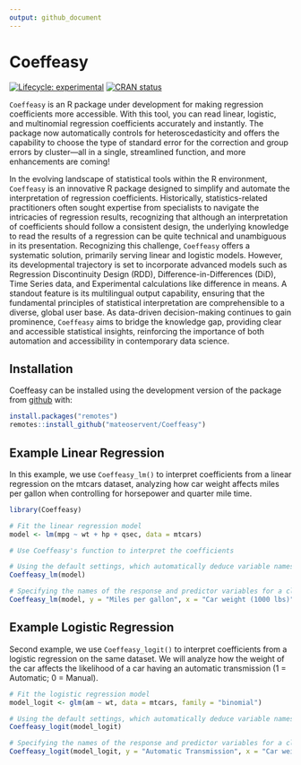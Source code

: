 ```yaml
---
output: github_document
---
```


<!-- README.md is generated from README.Rmd. Please edit that file -->

# Coeffeasy

<!-- badges: start -->
[![Lifecycle: experimental](https://img.shields.io/badge/lifecycle-experimental-orange.svg)](https://lifecycle.r-lib.org/articles/stages.html#experimental)
[![CRAN status](https://www.r-pkg.org/badges/version/Coeffeasy)](https://CRAN.R-project.org/package=Coeffeasy)
<!-- badges: end -->


`Coeffeasy` is an R package under development for making regression coefficients more accessible. With this tool, you can read linear, logistic, and multinomial regression coefficients accurately and instantly. The package now automatically controls for heteroscedasticity and offers the capability to choose the type of standard error for the correction and group errors by cluster—all in a single, streamlined function, and more enhancements are coming!

In the evolving landscape of statistical tools within the R environment, `Coeffeasy` is an innovative R package designed to simplify and automate the interpretation of regression coefficients. Historically, statistics-related practitioners often sought expertise from specialists to navigate the intricacies of regression results, recognizing that although an interpretation of coefficients should follow a consistent design, the underlying knowledge to read the results of a regression can be quite technical and unambiguous in its presentation. Recognizing this challenge, `Coeffeasy` offers a systematic solution, primarily serving linear and logistic models. However, its developmental trajectory is set to incorporate advanced models such as Regression Discontinuity Design (RDD), Difference-in-Differences (DiD), Time Series data, and Experimental calculations like difference in means. A standout feature is its multilingual output capability, ensuring that the fundamental principles of statistical interpretation are comprehensible to a diverse, global user base. As data-driven decision-making continues to gain prominence, `Coeffeasy` aims to bridge the knowledge gap, providing clear and accessible statistical insights, reinforcing the importance of both automation and accessibility in contemporary data science.


## Installation

Coeffeasy can be installed using the development version of the package from [github](https://github.com/your_github_username/Coeffeasy) with:


``` r
install.packages("remotes")
remotes::install_github("mateoservent/Coeffeasy")

```

## Example Linear Regression

In this example, we use `Coeffeasy_lm()` to interpret coefficients from a linear regression on the mtcars dataset, analyzing how car weight affects miles per gallon when controlling for horsepower and quarter mile time.

``` r
library(Coeffeasy)

# Fit the linear regression model
model <- lm(mpg ~ wt + hp + qsec, data = mtcars)

# Use Coeffeasy's function to interpret the coefficients

# Using the default settings, which automatically deduce variable names and use an alpha of 0.05
Coeffeasy_lm(model) 

# Specifying the names of the response and predictor variables for a clearer interpretation, adjusting the significance level, and selecting a longer, more descriptive result
Coeffeasy_lm(model, y = "Miles per gallon", x = "Car weight (1000 lbs)", alpha = 0.01, short = F) 

```
## Example Logistic Regression

Second example, we use `Coeffeasy_logit()` to interpret coefficients from a logistic regression on the same dataset. We will analyze how the weight of the car affects the likelihood of a car having an automatic transmission (1 = Automatic; 0 = Manual).

``` r
# Fit the logistic regression model
model_logit <- glm(am ~ wt, data = mtcars, family = "binomial")

# Using the default settings, which automatically deduce variable names and use an alpha of 0.05
Coeffeasy_logit(model_logit) 

# Specifying the names of the response and predictor variables for a clearer interpretation, and adjusting the significance level
Coeffeasy_logit(model_logit, y = "Automatic Transmission", x = "Car weight (1000 lbs)", alpha = 0.01) 
```

